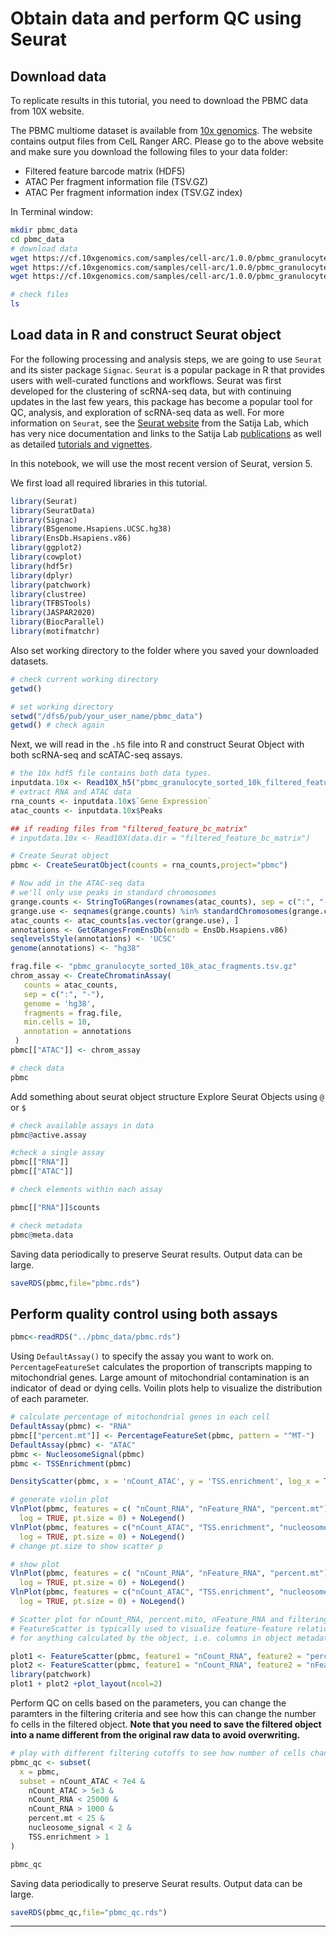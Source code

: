 # Obtain data and perform QC using Seurat{#seuratqc}

## Download data

To replicate results in this tutorial, you need to download the PBMC data from 10X website.

The PBMC multiome dataset is available from [10x genomics](https://support.10xgenomics.com/single-cell-multiome-atac-gex/datasets/1.0.0/pbmc_granulocyte_sorted_10k). The website contains output files from CelL Ranger ARC. Please go to the above website and make sure you download the following files to your data folder:

* Filtered feature barcode matrix (HDF5)
* ATAC Per fragment information file (TSV.GZ)
* ATAC Per fragment information index (TSV.GZ index)

In Terminal window:
```bash
mkdir pbmc_data
cd pbmc_data
# download data
wget https://cf.10xgenomics.com/samples/cell-arc/1.0.0/pbmc_granulocyte_sorted_10k/pbmc_granulocyte_sorted_10k_filtered_feature_bc_matrix.h5
wget https://cf.10xgenomics.com/samples/cell-arc/1.0.0/pbmc_granulocyte_sorted_10k/pbmc_granulocyte_sorted_10k_atac_fragments.tsv.gz
wget https://cf.10xgenomics.com/samples/cell-arc/1.0.0/pbmc_granulocyte_sorted_10k/pbmc_granulocyte_sorted_10k_atac_fragments.tsv.gz.tbi

# check files
ls
```

## Load data in R and construct Seurat object

For the following processing and analysis steps, we are going to use `Seurat` and its sister package `Signac`. `Seurat` is a popular package in R that provides users with well-curated functions and workflows. Seurat was first developed for the clustering of scRNA-seq data, but with continuing updates in the last few years, this package has become a popular tool for QC, analysis, and exploration of scRNA-seq data as well. For more information on `Seurat`, see the [Seurat website](https://satijalab.org/seurat/) from the Satija Lab, which has very nice documentation and links to the Satija Lab [publications](https://satijalab.org/publications) as well as detailed [tutorials and vignettes](https://satijalab.org/seurat/vignettes.html).

In this notebook, we will use the most recent version of Seurat, version 5.

We first load all required libraries in this tutorial.
```r
library(Seurat)
library(SeuratData)
library(Signac)
library(BSgenome.Hsapiens.UCSC.hg38) 
library(EnsDb.Hsapiens.v86)
library(ggplot2)
library(cowplot)
library(hdf5r)
library(dplyr)
library(patchwork)
library(clustree)
library(TFBSTools)
library(JASPAR2020)
library(BiocParallel)
library(motifmatchr)
```

Also set working directory to the folder where you saved your downloaded datasets.
```r
# check current working directory
getwd()

# set working directory
setwd("/dfs6/pub/your_user_name/pbmc_data")
getwd() # check again
```


Next, we will read in the `.h5` file into R and construct Seurat Object with both scRNA-seq and scATAC-seq assays.
```r
# the 10x hdf5 file contains both data types. 
inputdata.10x <- Read10X_h5("pbmc_granulocyte_sorted_10k_filtered_feature_bc_matrix.h5")
# extract RNA and ATAC data
rna_counts <- inputdata.10x$`Gene Expression`
atac_counts <- inputdata.10x$Peaks

## if reading files from "filtered_feature_bc_matrix"
# inputdata.10x <- Read10X(data.dir = "filtered_feature_bc_matrix")

```

```r
# Create Seurat object
pbmc <- CreateSeuratObject(counts = rna_counts,project="pbmc")

# Now add in the ATAC-seq data
# we'll only use peaks in standard chromosomes
grange.counts <- StringToGRanges(rownames(atac_counts), sep = c(":", "-"))
grange.use <- seqnames(grange.counts) %in% standardChromosomes(grange.counts)
atac_counts <- atac_counts[as.vector(grange.use), ]
annotations <- GetGRangesFromEnsDb(ensdb = EnsDb.Hsapiens.v86)
seqlevelsStyle(annotations) <- 'UCSC'
genome(annotations) <- "hg38"

frag.file <- "pbmc_granulocyte_sorted_10k_atac_fragments.tsv.gz"
chrom_assay <- CreateChromatinAssay(
   counts = atac_counts,
   sep = c(":", "-"),
   genome = 'hg38',
   fragments = frag.file,
   min.cells = 10,
   annotation = annotations
 )
pbmc[["ATAC"]] <- chrom_assay

# check data
pbmc
```

Add something about seurat object structure
Explore Seurat Objects using `@` or `$`
```r
# check available assays in data
pbmc@active.assay

#check a single assay
pbmc[["RNA"]]
pbmc[["ATAC"]]

# check elements within each assay

pbmc[["RNA"]]$counts

# check metadata
pbmc@meta.data
```

Saving data periodically to preserve Seurat results. Output data can be large.

```r
saveRDS(pbmc,file="pbmc.rds")
```

## Perform quality control using both assays
```r
pbmc<-readRDS("../pbmc_data/pbmc.rds")
```

Using `DefaultAssay()` to specify the assay you want to work on. `PercentageFeatureSet` calculates the proportion of transcripts mapping to mitochondrial genes. Large amount of mitochondrial contamination is an indicator of dead or dying cells. Voilin plots help to visualize the distribution of each parameter.

```r
# calculate percentage of mitochondrial genes in each cell
DefaultAssay(pbmc) <- "RNA"
pbmc[["percent.mt"]] <- PercentageFeatureSet(pbmc, pattern = "^MT-")
DefaultAssay(pbmc) <- "ATAC"
pbmc <- NucleosomeSignal(pbmc)
pbmc <- TSSEnrichment(pbmc)

DensityScatter(pbmc, x = 'nCount_ATAC', y = 'TSS.enrichment', log_x = TRUE, quantiles = TRUE)

# generate violin plot
VlnPlot(pbmc, features = c( "nCount_RNA", "nFeature_RNA", "percent.mt"), ncol = 3,
  log = TRUE, pt.size = 0) + NoLegend()
VlnPlot(pbmc, features = c("nCount_ATAC", "TSS.enrichment", "nucleosome_signal"), ncol = 3,
  log = TRUE, pt.size = 0) + NoLegend()
# change pt.size to show scatter p
```

```r
# show plot
VlnPlot(pbmc, features = c( "nCount_RNA", "nFeature_RNA", "percent.mt"), ncol = 3,
  log = TRUE, pt.size = 0) + NoLegend()
VlnPlot(pbmc, features = c("nCount_ATAC", "TSS.enrichment", "nucleosome_signal"), ncol = 3,
  log = TRUE, pt.size = 0) + NoLegend()
```

```r
# Scatter plot for nCount_RNA, percent.mito, nFeature_RNA and filtering based on these variables
# FeatureScatter is typically used to visualize feature-feature relationships, but can be used
# for anything calculated by the object, i.e. columns in object metadata, PC scores etc.

plot1 <- FeatureScatter(pbmc, feature1 = "nCount_RNA", feature2 = "percent.mt")
plot2 <- FeatureScatter(pbmc, feature1 = "nCount_RNA", feature2 = "nFeature_RNA")
library(patchwork)
plot1 + plot2 +plot_layout(ncol=2)

```


Perform QC on cells based on the parameters, you can change the paramters in the filtering criteria and see how this can change the number fo cells in the filtered object. **Note that you need to save the filtered object into a name different from the original raw data to avoid overwriting.**

```r
# play with different filtering cutoffs to see how number of cells change
pbmc_qc <- subset(
  x = pbmc,
  subset = nCount_ATAC < 7e4 &
    nCount_ATAC > 5e3 &
    nCount_RNA < 25000 &
    nCount_RNA > 1000 &
    percent.mt < 25 &
    nucleosome_signal < 2 &
    TSS.enrichment > 1
)

pbmc_qc

```

Saving data periodically to preserve Seurat results. Output data can be large.

```r
saveRDS(pbmc_qc,file="pbmc_qc.rds")
```
*******
